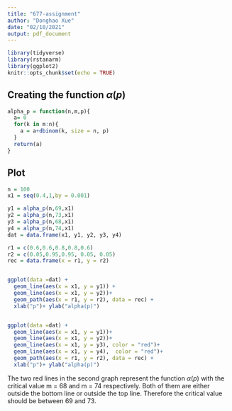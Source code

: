 ```yaml
---
title: "677-assignment"
author: "Donghao Xue"
date: "02/10/2021"
output: pdf_document
---
```


```r
library(tidyverse)
library(rstanarm)
library(ggplot2)
knitr::opts_chunk$set(echo = TRUE)
```

## Creating the function $\alpha(p)$

```r

alpha_p = function(n,m,p){
  a= 0
  for(k in m:n){
    a = a+dbinom(k, size = n, p)
  }
  return(a)
}

```

## Plot

```r
n = 100
x1 = seq(0.4,1,by = 0.001)

y1 = alpha_p(n,69,x1)
y2 = alpha_p(n,73,x1)
y3 = alpha_p(n,68,x1)
y4 = alpha_p(n,74,x1)
dat = data.frame(x1, y1, y2, y3, y4)

r1 = c(0.6,0.6,0.8,0.8,0.6)
r2 = c(0.05,0.95,0.95, 0.05, 0.05)
rec = data.frame(x = r1, y = r2)


ggplot(data =dat) +
  geom_line(aes(x = x1, y = y1)) +
  geom_line(aes(x = x1, y = y2))+ 
  geom_path(aes(x = r1, y = r2), data = rec) +
  xlab("p")+ ylab("alpha(p)")


ggplot(data =dat) +
  geom_line(aes(x = x1, y = y1))+
  geom_line(aes(x = x1, y = y2))+
  geom_line(aes(x = x1, y = y3), color = "red")+
  geom_line(aes(x = x1, y = y4),  color = "red")+
  geom_path(aes(x = r1, y = r2), data = rec) +
  xlab("p")+ ylab("alpha(p)")
```


The two red lines in the second graph represent the function $\alpha(p)$ with the critical value m = 68 and m = 74 respectively. Both of them are either outside the bottom line or outside the top line. Therefore the critical value should be between 69 and 73.




























